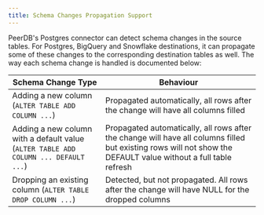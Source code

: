 ```yaml
---
title: Schema Changes Propagation Support
---
```


PeerDB's Postgres connector can detect schema changes in the source tables. For Postgres, BigQuery and Snowflake destinations, it can propagate some of these changes to the corresponding destination tables as well. The way each schema change is handled is documented below:

| Schema Change Type                                                                  | Behaviour                             |
| ----------------------------------------------------------------------------------- | ------------------------------------- |
| Adding a new column (`ALTER TABLE ADD COLUMN ...`)                                  | Propagated automatically, all rows after the change will have all columns filled                                                                         |
| Adding a new column with a default value (`ALTER TABLE ADD COLUMN ... DEFAULT ...`) | Propagated automatically, all rows after the change will have all columns filled but existing rows will not show the DEFAULT value without a full table refresh |
| Dropping an existing column (`ALTER TABLE DROP COLUMN ...`)                         | Detected, but not propagated. All rows after the change will have NULL for the dropped columns                                                                |
